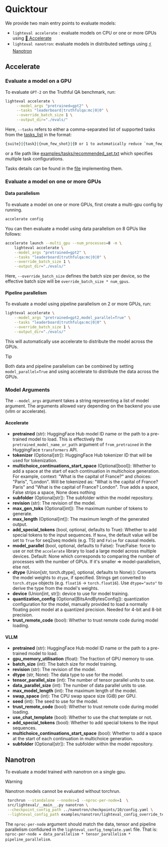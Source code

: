 # Quicktour

We provide two main entry points to evaluate models:

- `lighteval accelerate` : evaluate models on CPU or one or more GPUs using [🤗
  Accelerate](https://github.com/huggingface/accelerate)
- `lighteval nanotron`: evaluate models in distributed settings using [⚡️
  Nanotron](https://github.com/huggingface/nanotron)

## Accelerate

### Evaluate a model on a GPU

To evaluate `GPT-2` on the Truthful QA benchmark, run:

```bash
lighteval accelerate \
     --model_args "pretrained=gpt2" \
     --tasks "leaderboard|truthfulqa:mc|0|0" \
     --override_batch_size 1 \
     --output_dir="./evals/"
```

Here, `--tasks` refers to either a comma-separated list of supported tasks from
the [tasks_list](available-tasks) in the format:

```bash
{suite}|{task}|{num_few_shot}|{0 or 1 to automatically reduce `num_few_shot` if prompt is too long}
```

or a file path like
[examples/tasks/recommended_set.txt](https://github.com/huggingface/lighteval/blob/main/examples/tasks/recommended_set.txt)
which specifies multiple task configurations.

Tasks details can be found in the
[file](https://github.com/huggingface/lighteval/blob/main/src/lighteval/tasks/default_tasks.py)
implementing them.

### Evaluate a model on one or more GPUs

#### Data parallelism

To evaluate a model on one or more GPUs, first create a multi-gpu config by running.

```bash
accelerate config
```

You can then evaluate a model using data parallelism on 8 GPUs like follows:

```bash
accelerate launch --multi_gpu --num_processes=8 -m \
    lighteval accelerate \
    --model_args "pretrained=gpt2" \
    --tasks "leaderboard|truthfulqa:mc|0|0" \
    --override_batch_size 1 \
    --output_dir="./evals/"
```

Here, `--override_batch_size` defines the batch size per device, so the effective
batch size will be `override_batch_size * num_gpus`.

#### Pipeline parallelism

To evaluate a model using pipeline parallelism on 2 or more GPUs, run:

```bash
lighteval accelerate \
    --model_args "pretrained=gpt2,model_parallel=True" \
    --tasks "leaderboard|truthfulqa:mc|0|0" \
    --override_batch_size 1 \
    --output_dir="./evals/"
```

This will automatically use accelerate to distribute the model across the GPUs.

> [!TIP]
> Both data and pipeline parallelism can be combined by setting
> `model_parallel=True` and using accelerate to distribute the data across the
GPUs.

### Model Arguments

The `--model_args` argument takes a string representing a list of model
argument. The arguments allowed vary depending on the backend you use (vllm or
accelerate).

#### Accelerate

- **pretrained** (str):
    HuggingFace Hub model ID name or the path to a pre-trained
    model to load. This is effectively the `pretrained_model_name_or_path`
    argument of `from_pretrained` in the HuggingFace `transformers` API.
- **tokenizer** (Optional[str]): HuggingFace Hub tokenizer ID that will be
    used for tokenization.
- **multichoice_continuations_start_space** (Optional[bool]): Whether to add a
    space at the start of each continuation in multichoice generation.
    For example, context: "What is the capital of France?" and choices: "Paris", "London".
    Will be tokenized as: "What is the capital of France? Paris" and "What is the capital of France? London".
    True adds a space, False strips a space, None does nothing
- **subfolder** (Optional[str]): The subfolder within the model repository.
- **revision** (str): The revision of the model.
- **max_gen_toks** (Optional[int]): The maximum number of tokens to generate.
- **max_length** (Optional[int]): The maximum length of the generated output.
- **add_special_tokens** (bool, optional, defaults to True): Whether to add special tokens to the input sequences.
   If `None`, the default value will be set to `True` for seq2seq models (e.g. T5) and
    `False` for causal models.
- **model_parallel** (bool, optional, defaults to False):
    True/False: force to use or not the `accelerate` library to load a large
    model across multiple devices.
    Default: None which corresponds to comparing the number of processes with
        the number of GPUs. If it's smaller => model-parallelism, else not.
- **dtype** (Union[str, torch.dtype], optional, defaults to None):):
    Converts the model weights to `dtype`, if specified. Strings get
    converted to `torch.dtype` objects (e.g. `float16` -> `torch.float16`).
    Use `dtype="auto"` to derive the type from the model's weights.
- **device** (Union[int, str]): device to use for model training.
- **quantization_config** (Optional[BitsAndBytesConfig]): quantization
    configuration for the model, manually provided to load a normally floating point
    model at a quantized precision. Needed for 4-bit and 8-bit precision.
- **trust_remote_code** (bool): Whether to trust remote code during model
    loading.

#### VLLM

- **pretrained** (str): HuggingFace Hub model ID name or the path to a pre-trained model to load.
- **gpu_memory_utilisation** (float): The fraction of GPU memory to use.
- **batch_size** (int): The batch size for model training.
- **revision** (str): The revision of the model.
- **dtype** (str, None): The data type to use for the model.
- **tensor_parallel_size** (int): The number of tensor parallel units to use.
- **data_parallel_size** (int): The number of data parallel units to use.
- **max_model_length** (int): The maximum length of the model.
- **swap_space** (int): The CPU swap space size (GiB) per GPU.
- **seed** (int): The seed to use for the model.
- **trust_remote_code** (bool): Whether to trust remote code during model loading.
- **use_chat_template** (bool): Whether to use the chat template or not.
- **add_special_tokens** (bool): Whether to add special tokens to the input sequences.
- **multichoice_continuations_start_space** (bool): Whether to add a space at the start of each continuation in multichoice generation.
- **subfolder** (Optional[str]): The subfolder within the model repository.

## Nanotron

To evaluate a model trained with nanotron on a single gpu.

> [!WARNING]
> Nanotron models cannot be evaluated without torchrun.


```bash
 torchrun --standalone --nnodes=1 --nproc-per-node=1  \
 src/lighteval/__main__.py nanotron \
 --checkpoint_config_path ../nanotron/checkpoints/10/config.yaml \
 --lighteval_config_path examples/nanotron/lighteval_config_override_template.yaml
 ```

The `nproc-per-node` argument should match the data, tensor and pipeline
parallelism confidured in the `lighteval_config_template.yaml` file.
That is: `nproc-per-node = data_parallelism * tensor_parallelism *
pipeline_parallelism`.

